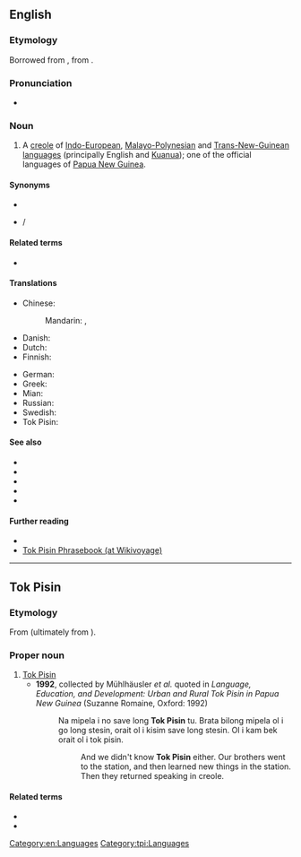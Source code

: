 {{also|tok pisin}}
==English==
{{wikipedia}}

===Etymology===
Borrowed from {{bor|en|tpi|Tok Pisin}}, from {{der|en|en|[[talk]] + [[pidgin]] or [[business]]}}.

===Pronunciation===
* {{IPA|en|/tɔk pɪzɪn/}}

===Noun===
{{en-noun|-|head=Tok Pisin}}

# A [[creole]] of [[Indo-European]], [[Malayo-Polynesian]] and [[Trans-New-Guinean]] [[language]]s (principally English and [[Kuanua]]); one of the official languages of [[Papua New Guinea]].

====Synonyms====
* {{l|en|Melanesian Pidgin English}}
* {{l|en|Neomelanesian}}/{{l|en|Neo-Melanesian}}

====Related terms====
* {{l|en|pidgin}}

====Translations====
{{trans-top|language}}
* Chinese:
*: Mandarin: {{t+|cmn|巴布亞皮欽語}}, {{t+|cmn|巴布亚皮钦语|tr=Bābùyà Píqīnyǔ}}
* Danish: {{t-needed|da}}
* Dutch: {{t+|nl|Tok Pisin|n}}
* Finnish: {{t+|fi|tok-pisin}}
{{trans-mid}}
* German: {{t|de|Neuguinea-Pidgin|n}}
* Greek: {{t+|el|τοκ πίσιν}}
* Mian: {{t|mpt|Wan Weng}}
* Russian: {{t+|ru|ток-писин|m|tr=}}
* Swedish: {{t+|sv|tok pisin}}
* Tok Pisin: {{t|tpi|Tok Pisin}}
{{trans-bottom}}

====See also====
* {{l|en|Bislama}}
* {{l|en|Kriol}}
* {{l|en|Pijin}}
* {{l|en|Yumpla Tok}}
* {{langcat|tpi}}

====Further reading====
* {{ethnologue|code=tpi}}
* [[voy:Tok Pisin Phrasebook|Tok Pisin Phrasebook (at Wikivoyage)]]

[[Category:en:Languages]]

----

==Tok Pisin==

===Etymology===
From {{der|tpi|en|[[talk]] + [[pidgin]]}} (ultimately from {{m|en|business}}).

===Proper noun===
{{head|tpi|proper noun|head=[[tok|Tok]] [[pisin|Pisin]]}}

# [[#English|Tok Pisin]]
#* '''1992''', collected by Mühlhäusler ''et al.'' quoted in ''Language, Education, and Development: Urban and Rural Tok Pisin in Papua New Guinea'' (Suzanne Romaine, Oxford: 1992)
#*: Na mipela i no save long '''Tok Pisin''' tu. Brata bilong mipela ol i go long stesin, orait ol i kisim save long stesin. Ol i kam bek orait ol i tok pisin.
#*:: And we didn't know '''Tok Pisin''' either. Our brothers went to the station, and then learned new things in the station. Then they returned speaking in creole.

====Related terms====
* {{l|tpi|tok}}
* {{l|tpi|pisin}}

[[Category:tpi:Languages]]